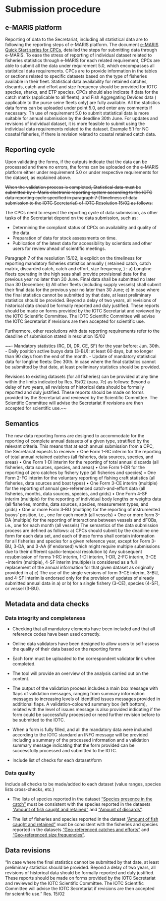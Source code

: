 # Submission procedure {#SubmissionSection}

## e-MARIS platform

Reporting of data to the Secretariat, including all statistical data are to following the reporting steps of e-MARIS platform. The document [e-MARIS Quick Start series for CPCs](https://iotc.org/sites/default/files/documents/compliance/emaris/Reporting_using_e-MARIS_for_CPCs.pdf), detailed the steps for submitting data through e-MARIS. 
To ease the stress of reporting of individual dataset related to fisheries statistics through e-MARIS for each related requirement, CPCs are able to submit all the data under requirement 5.0, which encompasses all statistical data requirements. 
CPCs are to provide information in the tables or sections related to specific datasets based on the type of fisheries available in their fleet. Statistical data availability for retained catches, discards, catch and effort and size frequency should be provided for IOTC species, sharks, and ETP species. 
CPCs should also indicate if data for the catch matrix (applicable to all fleets), and Fish Aggregating Devices data ( applicable to the purse seine fleets only) are fully available. 
All the statistics data forms can be uploaded under point 5.0, and enter any comments if necessary. Th use of requirement 5.0 to submit statistical data is more suitable for annual submission by the deadline 30th June. For updates and revisions of individual dataset, it is more feasible to submit using the individual data requirements related to the dataset. Example 5.1 for NC coastal fisheries, if there is revision related to coastal retained catch data.

## Reporting cycle

Upon validating the forms, if the outputs indicate that the data can be processed and there no errors, the forms can be uploaded on the e-MARIS platform either under requirement 5.0 or under respective requirements for the dataset, as explained above. 

~~When the validation process is completed, Statistical data must be submitted by e-Maris electronic reporting system according to the IOTC data reporting cycle specified in paragraph 7 (Timeliness of data submission to the IOTC Secretariat) of IOTC Resolution 15/02 as follows:~~

The CPCs need to respect the reporting cycle of data submission, as other tasks of the Secretariat depend on the data submission, such as:

-	Determining the compliant status of CPCs on availability and quality of the data.
-	Preparation of data for stock assessments on time.
-	Publication of the latest data for accessibility by scientists and other users for review ahead of scientific meetings.

Paragraph 7 of the resolution 15/02, is explicit on the timeliness for reporting mandatory fisheries statistics annually ( retained catch, catch matrix, discarded catch, catch and effort, size frequency, ) :
a)	Longline fleets operating in the high seas shall provide provisional data for the previous year no later than 30 June. Final data shall be submitted no later than 30 December;
b)	 All other fleets (including supply vessels) shall submit their final data for the previous year no later than 30 June;
c)	In case where the final statistics cannot be submitted by that date, at least preliminary statistics should be provided. Beyond a delay of two years, all revisions of historical data should be formally reported and duly justified. These reports should be made on forms provided by the IOTC Secretariat and reviewed by the IOTC Scientific Committee. The IOTC Scientific Committee will advise the IOTC Secretariat if revisions are then accepted for scientific use.

Furthermore, other resolutions with data reporting requirements refer to the deadline of submission stated in resolution 15/02


~~-	Mandatory statistics (RC, DI, DR, CE, SF) for the year before: Jun. 30th.  
-	Daily position active buoys data (3-BU):  at least 60 days, but no longer than 90 days from the end of the month.
<!-- -	ROS Observers data:  within 150 days of completion of each trip. -->
-	Update of mandatory statistical data for longline fleets:  Dec 30th. In case where the final statistics cannot be submitted by that date, at least preliminary statistics should be provided. 

Revisions to existing datasets (for all fisheries) can be provided at any time within the limits indicated by Res. 15/02 (para. 7c) as follows: Beyond a delay of two years, all revisions of historical data should be formally reported and duly justified. These reports should be made on forms provided by the Secretariat and reviewed by the Scientific Committee. The Scientific Committee will advise the Secretariat if revisions are then accepted for scientific use.~~ 

## Semantics

The new  data reporting forms are designed to accommodate for the reporting of complete annual datasets of a given type, stratified by the relevant criteria.
This means that at each annual submission from a CPC, the Secretariat expects to receive:
•	One Form 1-RC interim for the reporting of total annual retained catches (all fisheries, data sources, species, and areas)
•	One Form 1-DI interim for the reporting of total annual discards (all fisheries, data sources, species, and areas)
•	One Form 1-DR for the reporting of zero catches by fishery type (all fisheries and species)
•	One Form 2-FC interim for the voluntary reporting of fishing craft statistics (all fisheries, data sources and boat types)
•	One Form 3-CE interim (multiple) for the reporting of annual geo-referenced catch-and-effort data (all fisheries, months, data sources, species, and grids)
•	One Form 4-SF interim (multiple) for the reporting of individual body lengths or weights data (all fisheries, months, data sources, species, measurement types, and grids)
•	One or more Form 3-BU (multiple) for the reporting of instrumented buoys’ position, i.e., one for each month (all vessels)
•	One or more form 3-DA (multiple) for the reporting of interactions between vessels and dFOBs, i.e., one for each month (all vessels)
The semantics of the data submission process are defined as follows:
a)	CPCs should submit by the deadline one form for each data set, and each of these forms shall contain information for all fisheries and species for a given reference year, except for Form 3-BU, 3-DA, and 3-AA (if endorsed) which might require multiple submissions due to their different spatio-temporal resolution
b)	Any subsequent resubmission of forms 1-RC interim, 1-DI interim, 1-DR, 2-FC interim, 3-CE ¬interim (multiple), 4-SF interim (multiple) is considered as a full replacement of the annual information for that given dataset as originally provided in a)
c)	The use of the single versions of form 3-CE interim, 3-BU, and 4-SF interim is endorsed only for the provision of updates of already submitted annual data in a) or b) for a single fishery (3-CE), species (4-SF), or vessel (3-BU).

## Metadata and data checks

### Data integrity and completeness

- Checking that all mandatory elements have been included and that all reference codes have been used correctly. 
- Online data validators have been designed to allow users to self-assess the quality of their data based on the reporting forms
- Each form must be uploaded to the correspondent validator link when completed.
- The tool will provide an overview of the analysis carried out on the content.
- The output of the validation process includes a main box message with flaps of validation messages, ranging from summary information messages to increasing levels of identified issues messages provided in additional flaps. A validation-coloured summary box (left bottom), related with the level of issues message is also provided indicating if the form could be successfully processed or need further revision before to be submitted to the IOTC.
- When a form is fully filled, and all the mandatory data were included according to the IOTC standard an INFO message will be provided including a summary of the processed information and a validation summary message indicating that the form provided can be successfully processed and submitted to the IOTC.

- Include list of checks for each dataset/form

### Data quality

Include all checks to be made/added to each dataset (value ranges, species lists cross-checks, etc.)

- The lists of species reported in the dataset ["Species presence in the catch"](#DRdataset) must be consistent with the species reported in the datasets ["Amount of fish caught and retained"](#RCdataset) and ["Amount of discards"](#DIdataset).

- The list of fisheries and species reported in the dataset ["Amount of fish caught and retained"](#RCdataset) must be consistent with the fisheries and species reported in the datasets ["Geo-referenced catches and efforts"](#CEdataset) and ["Geo-referenced size frequencies"](#SFdataset).

## Data revisions

"In case where the final statistics cannot be submitted by that date, at least preliminary statistics should be provided. Beyond a delay of two years, all revisions of historical data should be formally reported and duly justified. These reports should be made on forms provided by the IOTC Secretariat and reviewed by the IOTC Scientific Committee. The IOTC Scientific Committee will advise the IOTC Secretariat if revisions are then accepted for scientific use." Res. 15/02



